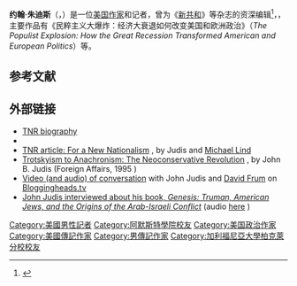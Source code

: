 {{Infobox person
| image       =
| name        = John B. Judis
| birthname   = 
| birth_date  = 
| birth_place = 美国[[芝加哥|芝加哥]]
| death_date  = 
| death_place = 
| occupation  = 作家、记者
| alias       = 
| status      = 
| title       = 
| family      = 
| spouse      = 
| children    = 
| relatives   = 
| ethnicity   = 
| salary      = 
| networth    = 
| alma_mater  = [[阿默斯特學院|阿默斯特學院]]、[[加利福尼亞大學柏克萊分校|加利福尼亞大學柏克萊分校]]
| credits     = 
| URL         = 
| agent       = 
}}

'''约翰·朱迪斯'''（{{lang-en|John B. Judis}}，{{bd||}}）是一位[[美国|美国]][[作家|作家]]和记者，曾为《[[新共和|新共和]]》等杂志的资深编辑<ref>{{cite web | url=http://www.tnr.com/users/john-b-judis | title=Senior Editor John B. Judis | publisher=The New Republic | accessdate=October 16, 2012 | archive-date=2013-01-25 | archive-url=https://web.archive.org/web/20130125063855/http://www.tnr.com/users/john-b-judis | dead-url=no }}</ref>，，主要作品有《民粹主义大爆炸：经济大衰退如何改变美国和欧洲政治》（''The Populist Explosion: How the Great Recession Transformed American and European Politics''）等。

== 参考文献 ==
{{reflist}}

==外部链接==
*[http://www.tnr.com/users/john-b-judis TNR biography] {{Wayback|url=http://www.tnr.com/users/john-b-judis |date=20130125063855 }}
*{{C-SPAN|John Judis}}
*[https://newrepublic.com/article/magazine/104783/new-nationalism TNR article: For a New Nationalism] {{Wayback|url=https://newrepublic.com/article/magazine/104783/new-nationalism |date=20150920135019 }}, by Judis and [[Michael_Lind|Michael Lind]] 
*[http://files.janjires.webnode.cz/200000056-2155a22429/John%20Judis.pdf Trotskyism to Anachronism: The Neoconservative Revolution] {{Wayback|url=http://files.janjires.webnode.cz/200000056-2155a22429/John%20Judis.pdf |date=20160506233209 }}, by John B. Judis (Foreign Affairs, 1995 )
*[http://bloggingheads.tv/diavlogs/9014 Video (and audio) of conversation] {{Wayback|url=http://bloggingheads.tv/diavlogs/9014 |date=20110524084929 }} with John Judis and [[David_Frum|David Frum]] on [[Bloggingheads.tv|Bloggingheads.tv]]
*[http://wunc.org/post/trumans-israel-palestine-dilemma John Judis interviewed about his book, ''Genesis: Truman, American Jews, and the Origins of the Arab-Israeli Conflict''] {{Wayback|url=http://wunc.org/post/trumans-israel-palestine-dilemma |date=20210309165647 }} (audio [http://cpa.ds.npr.org/wunc/audio/2014/09/sot091014segC.mp3 here] {{Wayback|url=http://cpa.ds.npr.org/wunc/audio/2014/09/sot091014segC.mp3 |date=20140911193628 }})

{{Authority control}}

{{DEFAULTSORT:Judis, John}}

[[Category:美國男性記者|Category:美國男性記者]]
[[Category:阿默斯特學院校友|Category:阿默斯特學院校友]]
[[Category:美国政治作家|Category:美国政治作家]]
[[Category:美國傳記作家|Category:美國傳記作家]]
[[Category:男傳記作家|Category:男傳記作家]]
[[Category:加利福尼亞大學柏克萊分校校友|Category:加利福尼亞大學柏克萊分校校友]]
